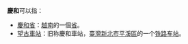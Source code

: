 '''慶和'''可以指：
* [[慶和省|慶和省]]：[[越南|越南]]的一個[[省|省]]。
* [[望古車站|望古車站]]：旧称慶和車站，[[臺灣|臺灣]][[新北市|新北市]][[平溪區|平溪區]]的一个[[铁路车站|铁路车站]]。
{{disambig|cat=二字亞洲相關消歧義}}